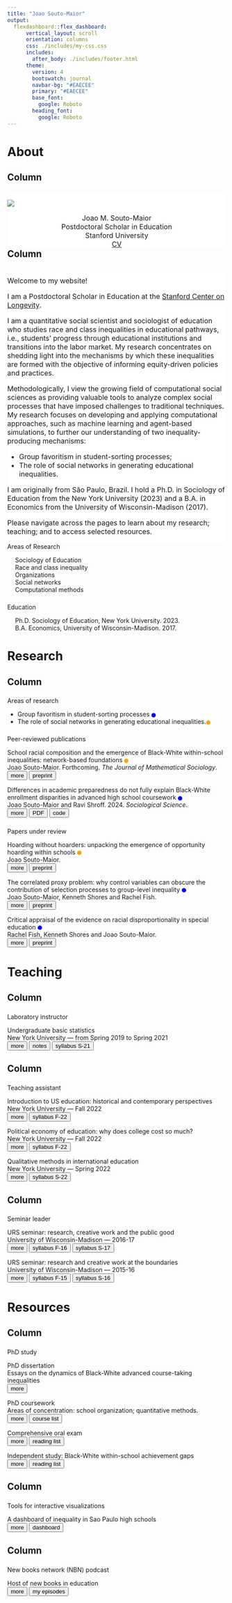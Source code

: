 ```yaml
---
title: "Joao Souto-Maior"
output: 
  flexdashboard::flex_dashboard:
      vertical_layout: scroll
      orientation: columns
      css: ./includes/my-css.css
      includes:
        after_body: ./includes/footer.html
      theme: 
        version: 4
        bootswatch: journal
        navbar-bg: "#EAECEE"
        primary: "#EAECEE"
        base_font: 
          google: Roboto
        heading_font:
          google: Roboto
---
```



<script>
  
  function readMore1(paper) {
    let dots = document.querySelector(`.cardfig[data-paper="${paper}"] .dots`);
    let moreText = document.querySelector(`.cardfig[data-paper="${paper}"] .more`); 
    let btnText = document.querySelector(`.cardfig[data-paper="${paper}"] .button`);
    
    if (dots.style.display === "none") {
      dots.style.display = "inline";
      btnText.textContent = "more";
      moreText.style.display = "none";
    } else {
      dots.style.display = "none";
      btnText.textContent = "less"; 
      moreText.style.display = "inline";
    }
  }

function readMore5(agenda) {
  let dots = document.querySelector(`.cardtopic[data-agenda="${agenda}"] .dots`);
  let moreText = document.querySelector(`.cardtopic[data-agenda="${agenda}"] .more`); 
  let btnText = document.querySelector(`.cardtopic[data-agenda="${agenda}"] .button`);
  
  if (dots.style.display === "none") {
    dots.style.display = "inline";
    btnText.textContent = "more";
    moreText.style.display = "none";
  } else {
    dots.style.display = "none";
    btnText.textContent = "less"; 
    moreText.style.display = "inline";
  }
}

function readMore2(course) {
  let dots = document.querySelector(`.card[data-course="${course}"] .dots`);
  let moreText = document.querySelector(`.card[data-course="${course}"] .more`); 
  let btnText = document.querySelector(`.card[data-course="${course}"] .button`);
  
  if (dots.style.display === "none") {
    dots.style.display = "inline";
    btnText.textContent = "more";
    moreText.style.display = "none";
  } else {
    dots.style.display = "none";
    btnText.textContent = "less"; 
    moreText.style.display = "inline";
  }
}

function readMore3(item) {
  let dots = document.querySelector(`.card[data-item="${item}"] .dots`);
  let moreText = document.querySelector(`.card[data-item="${item}"] .more`); 
  let btnText = document.querySelector(`.card[data-item="${item}"] .button`);
  
  if (dots.style.display === "none") {
    dots.style.display = "inline";
    btnText.textContent = "more";
    moreText.style.display = "none";
  } else {
    dots.style.display = "none";
    btnText.textContent = "less"; 
    moreText.style.display = "inline";
  }
}

function readMore4(topic) {
  let dots = document.querySelector(`.card[data-topic="${topic}"] .dots`);
  let moreText = document.querySelector(`.card[data-topic="${topic}"] .more`); 
  let btnText = document.querySelector(`.card[data-topic="${topic}"] .button`);
  
  if (dots.style.display === "none") {
    dots.style.display = "inline";
    btnText.textContent = "more";
    moreText.style.display = "none";
  } else {
    dots.style.display = "none";
    btnText.textContent = "less"; 
    moreText.style.display = "inline";
  }
}


</script>

<link rel="stylesheet" href="https://use.fontawesome.com/releases/v6.4.0/css/all.css" integrity="sha384-hWVjflwFxL6sNzntih27bfxkr27PmbbK/iSvJ+a4+0owXq79v+lsFkW54bOGbiDQ" crossorigin="anonymous">
  
  
About
=====================================

Column {data-width=300}
-------------------------------------

###

<div style="  font-size: 12pt;
  border: 0px solid #3498DB;
  padding: px;
  margin: 0px;
  width: 100%; 
  float: left;
  background-color: white;
  display: block;
  text-align: left;
  break-inside: avoid-column;">
  
<div class="figboxavatar">
<img src="files/JSM_profile-pic.jpg"/>
</div>
<center>
<p1> 
Joao M. Souto-Maior
</p1> 
<p2> 
<br>
Postdoctoral Scholar in Education
<br>
Stanford University
<br>
<a href="files/Souto-Maior_cv.pdf" target="_blank" class = "a2" >CV</a>
<a href="https://github.com/joaosoutomaior/" target="_blank" class = "a2" ><i class="fa-brands fa-github"></i></a>
<a href="https://scholar.google.com/citations?user=z231epEAAAAJ&hl=pt-BR&oi=ao" target="_blank" class = "a2"><i class="fa-solid fa-graduation-cap"></i></a>
</center>
</div>

Column {data-width=700}
-------------------------------------

###

<div style="  font-size: 12pt;
  border: 0px solid #3498DB;
  padding: px;
  margin: 0px;
  width: 100%; 
  float: right;
  background-color: white;
  display: block;
  text-align: left;
  break-inside: avoid-column;">

Welcome to my website!

I am a Postdoctoral Scholar in Education at the [Stanford Center on Longevity](https://longevity.stanford.edu/).

I am a quantitative social scientist and sociologist of education who studies race and class inequalities in educational pathways, i.e., students’ progress through educational institutions and transitions into the labor market. My research concentrates on shedding light into the mechanisms by which these inequalities are formed with the objective of informing equity-driven policies and practices.

Methodologically, I view the growing field of computational social sciences as providing valuable tools to analyze complex social processes that have imposed challenges to traditional techniques. My research focuses on developing and applying computational approaches, such as machine learning and agent-based simulations, to further our understanding of two inequality-producing mechanisms: 

* Group favoritism in student-sorting processes;
* The role of social networks in generating educational inequalities. 

I am originally from São Paulo, Brazil. I hold a Ph.D. in Sociology of Education from the New York University (2023) and a B.A. in Economics from the University of Wisconsin-Madison (2017).  

Please navigate across the pages to learn about my research; teaching; and to access selected resources.

</div>

###

<p1>Areas of Research</p1>

&emsp; <i class="fa-solid fa-book" style="font-size: 8pt"></i> Sociology of Education
<br>
&emsp; <i class="fa-solid fa-book" style="font-size: 8pt"></i> Race and class inequality
<br>
&emsp; <i class="fa-solid fa-book" style="font-size: 8pt"></i> Organizations
<br>
&emsp; <i class="fa-solid fa-book" style="font-size: 8pt"></i> Social networks
<br>
&emsp; <i class="fa-solid fa-book" style="font-size: 8pt"></i> Computational methods

###

<p1>Education</p1>

&emsp; <i class="fa-solid fa-graduation-cap" style="font-size: 8pt"></i> Ph.D. Sociology of Education, New York University. 2023.
<br>
&emsp; <i class="fa-solid fa-graduation-cap" style="font-size: 8pt"></i> B.A. Economics, University of Wisconsin-Madison. 2017.


Research  
=====================================

Column 
-------------------------------------

###

<p1> Areas of research </p1>

* Group favoritism in student-sorting processes <span style="display: inline-block; width: 10px; height: 10px; background-color: blue; border-radius: 50%; vertical-align: middle;"></span>
* The role of social networks in generating educational inequalities.<span style="display: inline-block; width: 10px; height: 10px; background-color: orange; border-radius: 50%; vertical-align: middle;"></span>

###

<p1> Peer-reviewed publications </p1>

<div class="cardfig" data-paper="1">
<titlebox>
<p3>School racial composition and the emergence of Black-White within-school inequalities: network-based foundations <span style="display: inline-block; width: 10px; height: 10px; background-color: orange; border-radius: 50%; vertical-align: middle;"></span> </p3>
<br>
<me>Joao Souto-Maior</me>. Forthcoming. *The Journal of Mathematical Sociology*.
<br>
<left>
<button onclick="readMore1('1')" class="button" >more</button>
<button onclick="location.href='https://osf.io/preprints/socarxiv/6ryzd'" target="_blank" class = "a2">preprint</button>
</left>
</titlebox>
<br>
<span class="dots"></span><span class="more" style="display: none">
<moredetails>
**Abstract:** This article investigates mechanism-based explanations for a well-known macro-level pattern in sociology of education, namely, that Black-White unequal access to advanced coursework is the highest in racially diverse and majority-White schools. The study proposes that school racial composition (defined as the share of Whites) could influence the emergence of Black-White course-taking inequalities through the combination of two factors: (a), the relevance of network-based resources for advanced enrollment; and (b), the known relationship between racial composition and network structure. Through an empirically informed agent-based model, this study provides support for the proposed theoretical pathway and shows that, when combined with empirically representative structural inequalities, this racial composition effect can help explaining the pattern of interest. Possible policy implications are discussed.
</moredetails>
</span>
</div>

<div class="cardfig" data-paper="2">
<titlebox>
<p3>Differences in academic preparedness do not fully explain Black-White enrollment disparities in advanced high school coursework <span style="display: inline-block; width: 10px; height: 10px; background-color: blue; border-radius: 50%; vertical-align: middle;"></span> </p3>
<br>
<me>Joao Souto-Maior</me> and Ravi Shroff. 2024. *Sociological Science*.
<br>
<left>
<button onclick="readMore1('2')" class="button">more</button> 
<button onclick="location.href='https://sociologicalscience.com/articles-v11-6-138/'" target="_blank" type = "button" class = "a2">PDF</button> 
<button onclick="location.href='https://github.com/joaosoutomaior/diff-acad-prep-AP-code'" target="_blank" type = "button" class = "a2">code</button>
</left>
</titlebox>
<br>
<span class="dots"></span><span class="more" style="display: none">
<moredetails>
**Abstract:** Whether racial disparities in enrollment in advanced high school coursework can be attributed to differences in prior academic preparation is a central question in sociological research and education policy. However, previous investigations face methodological limitations, for they compare race-specific enrollment rates of students after adjusting for characteristics only partially related to their academic preparedness for advanced coursework. Informed by a recently-developed statistical technique, we propose and estimate a novel measure of students' academic preparedness and use administrative data from a large, urban, public school system to measure differences in AP mathematics enrollment rates among similarly prepared students of different races. We find that preexisting differences in academic preparation do not fully explain the under-representation of Black students relative to White students in AP mathematics. Our results imply that achieving equal opportunities for AP enrollment not only requires equalizing earlier academic experiences, but also addressing inequities that emerge from coursework placement processes.
</moredetails>
</span>
</div>

###

<p1> Papers under review </p1>

<div class="cardfig" data-paper="3">
<titlebox>
<p3>Hoarding without hoarders: unpacking the emergence of opportunity hoarding within schools <span style="display: inline-block; width: 10px; height: 10px; background-color: orange; border-radius: 50%; vertical-align: middle;"></span></p3>
<br>
<me>Joao Souto-Maior</me>. 
<br>
<left>
<button onclick="readMore1('3')" class="button" >more</button>
<button onclick="location.href='https://osf.io/preprints/socarxiv/kef29'" target="_blank" class = "a2">preprint</button>
</left>
</titlebox>
<br> 
<span class="dots"></span><span class="more" style="display: none">
<moredetails>
**Abstract:** Sociologists increasingly highlight the role of opportunity hoarding in the formation of Black-White educational inequalities. Informed by this literature, this article unpacks the necessary and sufficient conditions under which the hoarding of educational resources emerges within schools. It develops a qualitatively informed agent-based model which captures Black and White students' competition for a valuable school resource: advanced coursework. In contrast to traditional accounts --- which explain the emergence of hoarding through the actions of Whites that keep valuable resources within White communities --- simulations, perhaps surprisingly, show hoarding to arise even when Whites do not play the role of hoarders of resources. Behind this result is the fact that a structural inequality (i.e., racial differences in social class), and not action-driven hoarding, is the necessary condition for hoarding to emerge. Findings, therefore, illustrate that common action-driven understandings of opportunity hoarding can overlook the structural foundations behind this important phenomenon. Possible policy implications are discussed.
</moredetails>
</span>
</div>

<div class="cardfig" data-paper="5">
<titlebox>
<p3>The correlated proxy problem: why control variables can obscure the contribution of selection processes to group-level inequality <span style="display: inline-block; width: 10px; height: 10px; background-color: blue; border-radius: 50%; vertical-align: middle;"></span></p3>
<br>
<me>Joao Souto-Maior</me>, Kenneth Shores and Rachel Fish. 
<br>
<left>
<button onclick="readMore1('5')" class="button" >more</button>
<button onclick="location.href='https://edworkingpapers.com/sites/default/files/ai25-1120.pdf'" target="_blank" class = "a2">preprint</button>
</left>
</titlebox>
<br> 
<span class="dots"></span><span class="more" style="display: none">
<moredetails>
**Abstract:** Whether selection processes contribute to group-level disparities or merely reflect pre-existing inequalities is an important societal question. In the context of observational data, researchers, concerned about omitted-variable bias, assess selection-contributing inequality via a kitchen-sink approach, comparing selection outcomes of different-group individuals net of various characteristics. We introduce a conceptual framework that clearly defines the quantity of interest and argue that researchers should only control for the extent to which individuals meet selection criteria. Informed by this framework, we use directed acyclic graphs and structural equation modeling to show that traditional practices can inaccurately represent selection-contributing inequality because chosen controls frequently capture selection-irrelevant characteristics, which we define as the correlated proxy problem. Using Black-White disproportionality in special education as a case study, we show that typical practices of using test scores as covariates likely drastically underestimate the influence of selection-contributing inequality to Black over-representation in special education.
</moredetails>
</span>
</div>

<div class="cardfig" data-paper="4">
<titlebox>
<p3>Critical appraisal of the evidence on racial disproportionality in special education <span style="display: inline-block; width: 10px; height: 10px; background-color: blue; border-radius: 50%; vertical-align: middle;"></span></p3>
<br>
Rachel Fish, Kenneth Shores and <me>Joao Souto-Maior</me>. 
<br>
<left>
<button onclick="readMore1('4')" class="button" >more</button>
<button onclick="location.href='https://osf.io/preprints/socarxiv/p2u5r'" target="_blank" class = "a2">preprint</button>
</left>
</titlebox>
<br> 
<span class="dots"></span><span class="more" style="display: none">
<moredetails>
**Abstract:** The under-representation of Black students in special education relative to White students has been identified by recent research as a key equity consideration. We provide six quantitative critiques of the extant literature that should give pause to researchers and policymakers who have concluded the under-representation in special education for Black students is a robust quantitative result. These six critiques are: (i) use of test scores as controls to create non-equivalent comparison groups, (ii) use of colliders as controls, (iii) overuse of same data exaggerates robustness, (iv) overused data are not accurate samples of special education population, (v) over-reliance on regression adjustment over other matching-type estimators, and (vi) inattention to generalizability and heterogeneity of special education placement differences. We identify specific research questions and potential approaches that are needed before firm conclusions about under-representation in special education can be reached.
</moredetails>
</span>
</div>


Teaching 
=====================================

Column 
-------------------------------------

### 

<p1>Laboratory instructor</p1>

<div class="card" data-course="6">
<titlebox>
<p3>Undergraduate basic statistics</p3>
<br>
New York University --- from Spring 2019 to Spring 2021
<br>
<left>
<button onclick="readMore2('6')" class="button"  >more</button> 
<button onclick="location.href='https://bookdown.org/joao_msoutomaior/intro-stats-notes'" target="_blank" class="a2">notes</button> 
<button onclick="location.href='files/syllabus_Basic-Stats_Spring2021.pdf'" target="_blank" class="a2">syllabus S-21</button> 
</left>
</titlebox>
<br>
<span class="dots"></span><span class="more" style="display: none;">
<moredetails>
This introductory course is designed to prepare undergraduate &
master’s level students to use statistics for data analysis. This course covers descriptive and
inferential statistics; including frequency distributions, graphs, measures of central tendency,
measures of variability, sampling, probability, z-score, the normal distribution, and tests of
hypothesis such as t-tests, ANOVA, linear correlation and regression, and chi-squared analysis.
Effect size, study designs (observational and experimental) and research concepts (association
and causation; confounding and interaction) will also be addressed. The IBM-SPSS software will
be used for data analysis.
</moredetails>
</span>
</div>

Column 
-------------------------------------

### 

<p1>Teaching assistant</p1>

<div class="card" data-course="3">
<titlebox>
<p3>Introduction to US education: historical and contemporary perspectives</p3>
<br>
New York University --- Fall 2022
<br>
<left>
<button onclick="readMore2('3')" class="button"  >more</button>
<button onclick="location.href='files/syllabus_US-Ed_Fall-2022.pdf'" target="_blank" class="a2">syllabus F-22</button>
</left>
</titlebox>
<br>
<span class="dots"></span><span class="more" style="display: none;">
<moredetails>
Throughout the semester we will look at a number of important issues in contemporary US schooling
through the lens of history. How have these issues developed over the last three hundred years? What has changed? Who have the prime change agents been? We will also discuss all of these issues as they are in schools today. What is happening now? What should happen? What are the forces for change—for the better or for worse?
<br>
<br>
For those who are preparing for careers in teaching, or for students who are interested in education as a field of study (who may want to be journalists or researchers or activists in the field), this course should provide important background historical context. For students of history or politics or who bring a general interest to the questions of this course, Introduction to U.S. Education is designed to help us understand current political, pedagogical, and economic debates.
</moredetails>
</span>
</div>

<div class="card" data-course="4">
<titlebox>
<p3>Political economy of education: why does college cost so much?</p3>
<br>
New York University --- Fall 2022
<br>
<left>
<button onclick="readMore2('4')" class="button"  >more</button>
<button onclick="location.href='files/syllabus_College-Costs_Fall-2022.pdf'" target="_blank" class="a2">syllabus F-22</button>
</left>
</titlebox>
<br>
<span class="dots"></span><span class="more" style="display: none;">
<moredetails>
College in the United States is expensive, really expensive. For 2022-23, a 120 credit undergraduate degree costs at least $200,000 at many private elite universities (like NYU) – plus all sorts of miscellaneous fees, lodging and food charges, books and more. Why does it cost so much? Is it a good deal? Why do so many high school students apply to study at such expensive institutions when there are cheaper alternatives available? Who is able to attend, and who is excluded? Why do college costs keep rising so fast? Shouldn’t college be free? The purpose of this course is to provide answers to these kinds of questions. It will introduce students to a range of economic concepts and empirical evidence that speaks to: the value of higher education for individuals and for societies; federal, state, and institutional financial aid policies; university budgets and spending priorities. We will consider individual student, institutional and societal perspectives.
</moredetails>
</span>
</div>

<div class="card" data-course="5">
<titlebox>
<p3>Qualitative methods in international education</p3>
<br>
New York University --- Spring 2022
<br>
<left>
<button onclick="readMore2('5')" class="button"  >more</button>
<button onclick="location.href='files/syllabus_Qual-Methods_Spring2022.pdf'" target="_blank" class="a2">syllabus S-22</button>
</left>
</titlebox>
<br>
<span class="dots"></span><span class="more" style="display: none;">
<moredetails>
This course provides an introduction to qualitative methods that scholars and practitioners use in
international and comparative education and the social sciences more broadly. It is intended to
provide an overview of research design, data collection, and data analysis and presentation most
commonly associated with qualitative research. 
</moredetails>
</span>
</div>

Column 
-------------------------------------

###

<p1>Seminar leader</p1>

<div class="card" data-course="2">
<titlebox>
<p3>URS seminar: research, creative work and the public good</p3>
<br>
University of Wisconsin-Madison --- 2016-17
<br>
<left>
<button onclick="readMore2('2')" class="button"  >more</button>
<button onclick="location.href='files/syllabus_URS_Fall2016.pdf'" target="_blank" class="a2">syllabus F-16</button> 
<button onclick="location.href='files/syllabus_URS_Spring2017.pdf'" target="_blank" class="a2">syllabus S-17</button>
</left>
</titlebox>
<br>
<span class="dots"></span><span class="more" style="display: none;">
<moredetails>
The course is designed to introduce students to the practice of research and creative work, and
its implications for society. The course has two components: the work you do as an assistant on
faculty projects, and your participation in the small group seminar. In the school year 2016-17, the
seminar is dedicated to the theme: research, creative work and the public good. We will spend
the year critically exploring this theme across different disciplines, and touching on a range of
societal problems. The theme is to provoke reflection in our research or creative work experiences, and in the
different parts of the world we inhabit. Come prepared to share your thinking on the topics
introduced. Through discussions, activities and assignments you may learn as much from one
another as you learn through your research project.
</moredetails>
</span>
</div>

<div class="card" data-course="1">
<titlebox>
<p3>URS seminar: research and creative work at the boundaries</p3>
<br>
University of Wisconsin-Madison --- 2015-16
<br>
<left>
<button onclick="readMore2('1')" class="button"  >more</button>
<button onclick="location.href='files/syllabus_URS_Fall2015.pdf'" target="_blank" class="a2">syllabus F-15</button> 
<button onclick="location.href='files/syllabus_URS_Spring2016.pdf'" target="_blank" class="a2">syllabus S-16</button>
</left>
</titlebox>
<br>
<span class="dots"></span><span class="more" style="display: none;">
<moredetails>
The course is designed to introduce students to the practice of research and creative work,
and its implications for society. The course has two components: the work you do as an
assistant on faculty projects, and your participation in the small group seminar. In the school
year 2015-16, the seminar is dedicated to the theme: research and creative work at the
 boundaries. We will spend the year critically exploring this theme across different disciplines,
and touching on a range of societal problems. The theme is to provoke reflection in our research or creative work experiences, and in the different parts of the world we inhabit. Come prepared to share your thinking on the topics
introduced. Through discussions, activities and assignments you may learn as much from one
another as you learn through your research project.
</moredetails>
</span>
</div>


Resources 
=====================================

Column 
-------------------------------------

###

<p1>PhD study</p1>

<div class="card" data-item="1">
<titlebox>
<p3>PhD dissertation</p3>
<br>
Essays on the dynamics of Black-White advanced course-taking inequalities 
<br>
<left>
<button onclick="readMore3('1')" class="button"  >more</button>
</left>
</titlebox>
<br>
<span class="dots"></span><span class="more" style="display: none;">
<moredetails>
The purpose of the project is to identify and explore the dynamics of the mechanisms generating Black-White advanced course-taking inequalities within schools. The project constructs a series of qualitatively-informed agent-based models which and explore the conditions which foster/hinder the emergence of these inequalities. Models are empirically calibrated and validated according to national data from American schools.
<br>
<br>
**Committee members**
<br>
- L’Heureux Lewis-McCoy (Chair)
<br>
- Samuel Lucas
<br>
- Erez Hatna
<br>
- Ravi Shroff
<br>
</moredetails>
</span>
</div>

<div class="card" data-item="2">
<titlebox>
<p3>PhD coursework</p3>
<br>
Areas of concentration: school organization; quantitative methods.
<br>
<left>
<button onclick="readMore3('2')" class="button"  >more</button>
<button onclick="location.href='files/JSM_PhD-coursework.pdf'" target="_blank" class="a2">course list</button> 
</left>
</titlebox>
<br>
<span class="dots"></span><span class="more" style="display: none;">
<moredetails>
Chosen courses result from the required courses for program completion and elective courses chosen together with the PhD advisor.
</moredetails>
</span>
</div>

<div class="card" data-item="3">
<titlebox>
<p3>Comprehensive oral exam</p3>
<br>
<left>
<button onclick="readMore3('3')" class="button"  >more</button>
<button onclick="location.href='files/JSM_comps-list.pdf'" target="_blank" class="a2">reading list</button> 
</left>
</titlebox>
<br>
<span class="dots"></span><span class="more" style="display: none;">
<moredetails>
The doctoral comprehensive examination in the Sociology of Education program is intended for students to achieve and demonstrate a comprehensive working knowledge of a large subfield of sociology. We trust that the knowledge facilitated by the exam will serve our students well as they write their dissertations and continue into subsequent stages of their careers. The exam consists of an oral examination in two areas: (1) a list of 18 books and articles that our program considers to be foundational to the field of Sociology of Education and (2) approximately 32 additional readings (for a total of approximately 50 readings on the comps list), both theoretical and empirical, in an area of the student’s specialization.
</moredetails>
</span>
</div>

<div class="card" data-item="4">
<titlebox>
<p3>Independent study: Black-White within-school achievement gaps</p3>
<br>
<left>
<button onclick="readMore3('4')" class="button"  >more</button>
<button onclick="location.href='files/JSM_within-school-gaps-course.pdf'" target="_blank" class="a2">reading list</button>
</left>
</titlebox>
<br>
<span class="dots"></span><span class="more" style="display: none;">
<moredetails>
In this independent study, my goal was to review some of the key explanations for within-school achievement gaps in the sociology of education literature. I am particularly interested in texts discussing how school contexts and school characteristics contribute to or mitigate the production of academic inequality within schools. My literature review focuses on four key themes: (1) peer networks, (2) student course taking, (3) teacher expectations and (4) parental influence.
</moredetails>
</span>
</div>

Column 
-------------------------------------

###

<p1>Tools for interactive visualizations</p1>

<div class="card" data-topic="5">
<titlebox>
<p3>A dashboard of inequality in Sao Paulo high schools</p3>
<br>
<left>
<button onclick="readMore4('5')" class="button"  >more</button>
<button onclick="location.href='https://joaomsoutomaior.shinyapps.io/SaoPaulo_HighSchools_ENEM2019/'" target="_blank" class = "a2">dashboard</button>
</left>
</titlebox>
<br>
<span class="dots"></span><span class="more" style="display: none;">
</span>
</div>

Column 
-------------------------------------

###

<p1>New books network (NBN) podcast</p1>

<div class="card" data-topic="6">
<titlebox>
<p3>Host of new books in education</p3>
<br>
<left>
<button onclick="readMore4('6')" class="button"  >more</button>
<button onclick="location.href='https://newbooksnetwork.com/hosts/profile/8b8ec5a3-bdb5-43ca-ada6-3fc2f82f9af5'" target="_blank" class="a2">my episodes</button> 
</left>
</titlebox>
<br>
<span class="dots"></span><span class="more" style="display: none;">
<moredetails>
The [New Books Network](https://newbooksnetwork.com/) is the largest book podcast network in the world, reaching hundreds of thousands of listeners a month and with listeners downloading well over a million NBN episodes each month. The purpose of NBN interviews is to allow authors to tell the audience what they found in their research and what they wrote in their books. It is a wonderful idea, connecting authors with a large audience worldwide, and advancing the broad goal of public education.
</moredetails>
</span>
</div>
